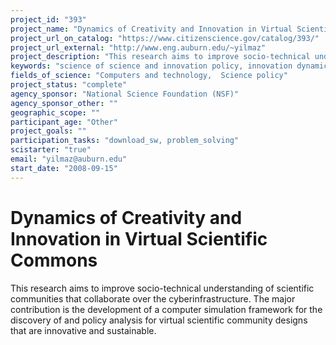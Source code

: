 ```yaml
---
project_id: "393"
project_name: "Dynamics of Creativity and Innovation in Virtual Scientific Commons"
project_url_on_catalog: "https://www.citizenscience.gov/catalog/393/"
project_url_external: "http://www.eng.auburn.edu/~yilmaz"
project_description: "This research aims to improve socio-technical understanding of  scientific  communities  that  collaborate  over  the  cyberinfrastructure.  The  major  contribution  is  the development  of  a computer  simulation  framework  for  the  discovery  of  and policy  analysis  for  virtual  scientific community  designs  that  are  innovative  and  sustainable."
keywords: "science of science and innovation policy, innovation dynamics, computational model"
fields_of_science: "Computers and technology,  Science policy"
project_status: "complete"
agency_sponsor: "National Science Foundation (NSF)"
agency_sponsor_other: ""
geographic_scope: ""
participant_age: "Other"
project_goals: ""
participation_tasks: "download_sw, problem_solving"
scistarter: "true"
email: "yilmaz@auburn.edu"
start_date: "2008-09-15"
---
```


# Dynamics of Creativity and Innovation in Virtual Scientific Commons

This research aims to improve socio-technical understanding of  scientific  communities  that  collaborate  over  the  cyberinfrastructure.  The  major  contribution  is  the development  of  a computer  simulation  framework  for  the  discovery  of  and policy  analysis  for  virtual  scientific community  designs  that  are  innovative  and  sustainable.
